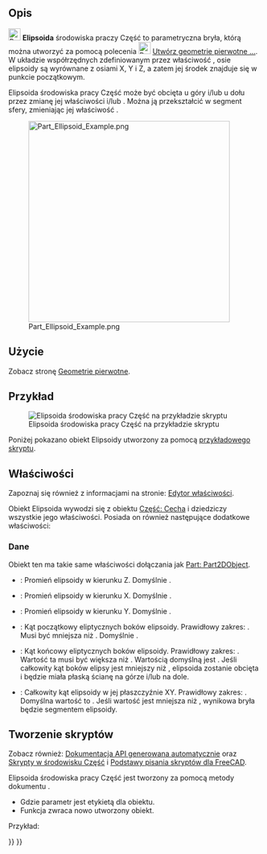 <languages/>

{{Docnav/pl
|[[Part_Plane/pl|Płaszczyzna]]
|[[Part_Prism/pl|Graniastosłup]]
|[[Part_Workbench/pl|środowisko pracy Część]]
|IconL=Part_Plane.svg
|IconR=Part_Prism.svg
|IconC=Workbench_Part.svg
}}

{{GuiCommand/pl
|Name=Part Ellipsoid
|Name/pl=Część Elipsoida
|MenuLocation=Część → Utwórz geometrie pierwotne ... → Elipsoida
|Workbenches=[[Part_Workbench/pl|Część]], [[OpenSCAD_Workbench/pl|OpenSCAD]]
|SeeAlso=[[Part_Primitives/pl|Utwórz geometrie pierwotne]]
}}

<span id="Description"></span>
==Opis==

[[Image:Part_Ellipsoid.svg|24px]] '''Elipsoida''' środowiska praczy Część to parametryczna bryła, którą można utworzyć za pomocą polecenia [[Image:Part_Primitives.svg|24px]] [[Part_Primitives/pl|Utwórz geometrie pierwotne ...]]. W układzie współrzędnych zdefiniowanym przez właściwość {{PropertyData|Umiejscowienie}}, osie elipsoidy są wyrównane z osiami X, Y i Z, a zatem jej środek znajduje się w punkcie początkowym.

Elipsoida środowiska pracy Część może być obcięta u góry i/lub u dołu przez zmianę jej właściwości {{PropertyData|Kąt1}} i/lub {{PropertyData|Kąt2}}. Można ją przekształcić w segment sfery, zmieniając jej właściwość {{PropertyData|Kąt3}}.

[[Image:Part_Ellipsoid_Example.png|400px]]

<span id="Usage"></span>
==Użycie==

Zobacz stronę [[Part_Primitives/pl#Użycie|Geometrie pierwotne]].

<span id="Example"></span>
==Przykład==

[[Image:Part_Ellipsoid_Scripting_Example.png|thumb|Elipsoida środowiska pracy Część na przykładzie skryptu]]

Poniżej pokazano obiekt Elipsoidy utworzony za pomocą  [[#Tworzenie_skryptów|przykładowego skryptu]].

<span id="Properties"></span>
==Właściwości==

Zapoznaj się również z informacjami na stronie: [[Property_editor/pl|Edytor właściwości]].

Obiekt Elipsoida wywodzi się z obiektu [[Part_Feature/pl|Część: Cecha]] i dziedziczy wszystkie jego właściwości. Posiada on również następujące dodatkowe właściwości:

<span id="Data"></span>
===Dane===

{{TitleProperty|Dołączenie}}

Obiekt ten ma takie same właściwości dołączania jak [[Part_Part2DObject/pl#Dane|Part: Part2DObject]].

{{TitleProperty|Elipsoida}}

* {{PropertyData|Promień1|Length}}: Promień elipsoidy w kierunku Z. Domyślnie {{Value|2mm}}.
* {{PropertyData|Promień2|Length}}: Promień elipsoidy w kierunku X. Domyślnie {{Value|4mm}}.
* {{PropertyData|Promień3|Length}}: Promień elipsoidy w kierunku Y. Domyślnie {{Value|4mm}}.
* {{PropertyData|Kąt1|Angle}}: Kąt początkowy eliptycznych boków elipsoidy. Prawidłowy zakres: {{Value|-90° &lt;&#61; value &lt; 90°}}. Musi być mniejsza niż {{PropertyData|Kąt2}}. Domyślnie {{Value|-90°}}.
* {{PropertyData|Kąt2|Angle}}: Kąt końcowy eliptycznych boków elipsoidy. Prawidłowy zakres: {{Value|-90° &lt; value &lt;&#61; 90°}}. Wartość ta musi być większa niż {{PropertyData|Kąt1}}. Wartością domyślną jest {{Value|90°}}. Jeśli całkowity kąt boków elipsy jest mniejszy niż {{Value|180°}}, elipsoida zostanie obcięta i będzie miała płaską ścianę na górze i/lub na dole.
* {{PropertyData|Kąt3|Angle}}: Całkowity kąt elipsoidy w jej płaszczyźnie XY. Prawidłowy zakres: {{Value|0° &lt; value &lt;&#61; 360°}}. Domyślna wartość to {{Value|360°}}. Jeśli wartość jest mniejsza niż {{Value|360°}}, wynikowa bryła będzie segmentem elipsoidy.

<span id="Scripting"></span>
==Tworzenie skryptów==

Zobacz również: [https://freecad.github.io/SourceDoc/ Dokumentacja API generowana automatycznie] oraz [[Part_scripting/pl|Skrypty w środowisku Część]] i [[FreeCAD_Scripting_Basics/pl|Podstawy pisania skryptów dla FreeCAD]].

Elipsoida środowiska pracy Część jest tworzony za pomocą metody dokumentu {{incode|addObject()}}.

{{Code|code=
ellipsoid = FreeCAD.ActiveDocument.addObject("Part::Ellipsoid", "myEllipsoid")
}}

* Gdzie parametr {{Incode|"myEllipsoid"}} jest etykietą dla obiektu.
* Funkcja zwraca nowo utworzony obiekt.

Przykład:

{{Code|code=
import FreeCAD as App

doc = App.activeDocument()

ellipsoid = doc.addObject("Part::Ellipsoid", "myEllipsoid")
ellipsoid.Radius1 = 2
ellipsoid.Radius2 = 4
ellipsoid.Radius3 = 6
ellipsoid.Angle1 = -90
ellipsoid.Angle2 = 50
ellipsoid.Angle3 = 300
ellipsoid.Placement = App.Placement(App.Vector(1, 2, 3), App.Rotation(15, 0, 20))

doc.recompute()
}}


{{Docnav/pl
|[[Part_Plane/pl|Płaszczyzna]]
|[[Part_Prism/pl|Graniastosłup]]
|[[Part_Workbench/pl|środowisko pracy Część]]
|IconL=Part_Plane.svg
|IconR=Part_Prism.svg
|IconC=Workbench_Part.svg
}}

{{Part_Tools_navi{{#translation:}}}}
{{Userdocnavi{{#translation:}}}}